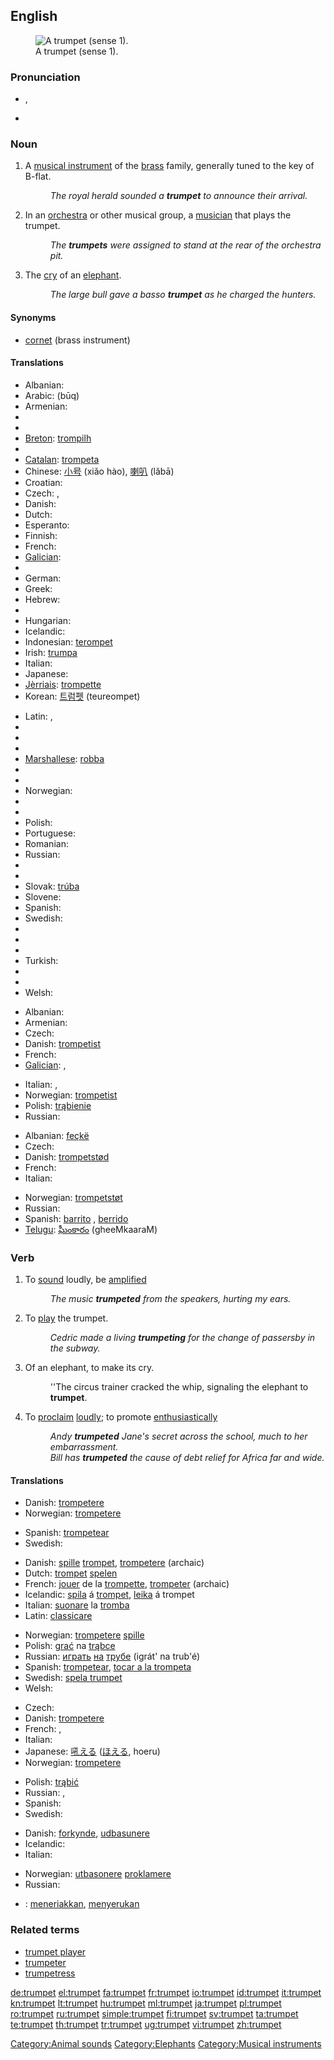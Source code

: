 {{wikipedia}}
==English==
[[Image:Trumpet.jpg|thumb|right|A trumpet (sense 1).]]

===Pronunciation===
* {{IPA|/ˈtrʌmpət/}}, {{SAMPA|/"trVmp@t/}}
* {{audio|En-us-trumpet.ogg|Audio (US)}}

===Noun===
{{en-noun}}

# A [[musical instrument]] of the [[brass]] family, generally tuned to the key of B-flat.
#: ''The royal herald sounded a '''trumpet''' to announce their arrival.''
# In an [[orchestra]] or other musical group, a [[musician]] that plays the trumpet.
#: ''The '''trumpets''' were assigned to stand at the rear of the orchestra pit.''
# The [[cry]] of an [[elephant]].
#: ''The large bull gave a basso '''trumpet''' as he charged the hunters.''

====Synonyms====
* [[cornet]] (brass instrument)

====Translations====
{{trans-top|brass instrument}}
* Albanian: {{t+|sq|bori|xs=Albanian}}
* Arabic: {{Arab|[[بوق]]}} (būq) {{m}}
* Armenian: {{t-|hy|շեփոր|tr=šep'or}}
* {{trreq|Basque}}
* {{trreq|Bengali}}
* [[Breton]]: [[trompilh]]
* {{trreq|Bulgarian}}
* [[Catalan]]: [[trompeta]] {{f}}
* Chinese: [[小号]] (xiǎo hào), [[喇叭]] (lǎbā)
* Croatian: {{t-|hr|truba|f}}
* Czech: {{t-|cs|trubka|f}}, {{t-|cs|trumpeta|f}}
* Danish: {{t-|da|trompet|c}}
* Dutch: {{t+|nl|trompet|f}}
* Esperanto: {{t-|eo|trumpeto|xs=Esperanto}}
* Finnish: {{t+|fi|trumpetti}}
* French: {{t+|fr|trompette|f}}
* [[Galician]]: {{t+|gl|trompeta|f|xs=Galician}}
* {{trreq|Georgian}}
* German: {{t+|de|Trompete|f}}
* Greek: {{t+|el|τρομπέτα|f|tr=trompéta}}
* Hebrew: {{t+|he|חצוצרה|f|alt=חֲצוֹצְרָה}}
* {{trreq|Hindi}}
* Hungarian: {{t+|hu|trombita}}
* Icelandic: {{t-|is|trompet|m}}
* Indonesian: [[terompet]]
* Irish: [[trumpa]] {{m}}
* Italian: {{t+|it|tromba|f}}
* Japanese: {{t+|ja|トランペット|tr=torampetto}}
* [[Jèrriais]]: [[trompette]] {{f}}
* Korean: [[트럼펫]] (teureompet)
{{trans-mid}}
* Latin: {{t-|la|buccina}}, {{t-|la|trumpeta}}
* {{trreq|Malagasy}}
* {{trreq|Malay}}
* {{trreq|Malayalam}}
* [[Marshallese]]: [[robba]]
* {{trreq|Mongolian}}
* {{trreq|Navajo}}
* Norwegian: {{t+|no|trompet|m}}
* {{trreq|Ojibwe}}
* {{trreq|Old French}}
* Polish: {{t-|pl|trąbka|f}}
* Portuguese: {{t+|pt|trombeta|f}}
* Romanian: {{t+|ro|trompetă|f}}
* Russian: {{t+|ru|труба|f|tr=trubá}}
* {{trreq|Sanskrit}}
* {{trreq|Serbo-Croatian}}
* Slovak: [[trúba]] {{f}}
* Slovene: {{t+|sl|trobenta|f}}
* Spanish: {{t+|es|trompeta|f}}
* Swedish: {{t+|sv|trumpet|c}}
* {{trreq|Tamil}}
* {{trreq|Telugu}}
* {{trreq|Thai}}
* Turkish: {{t+|tr|trampet}}
* {{trreq|Ukrainian}}
* {{trreq|Vietnamese}}
* Welsh: {{t-|cy|utgorn|m|xs=Welsh}}
{{trans-bottom}}

{{trans-top|musician playing a trumpet}}
* Albanian: {{t+|sq|borizan|xs=Albanian}}
* Armenian: {{t|hy|շեփորահար|tr=šep'orahar}}
* Czech: {{t|cs|trumpetista|m}}
* Danish: [[trompetist]]
* French: {{t+|fr|trompettiste}}
* [[Galician]]: {{t+|gl|trompeta|m|f|xs=Galician}}, {{t+|gl|trompetista|m|f|xs=Galician}}
{{trans-mid}}
* Italian: {{t+|it|tromba|f}}, {{t-|it|trombettista|m}}
* Norwegian: [[trompetist]] {{m}}
* Polish: [[trąbienie]] {{n}}
* Russian: {{t+|ru|трубач|m|tr=trubáč}}
{{trans-bottom}}

{{trans-top|elephant noise}}
* Albanian: [[feçkë]]
* Czech: {{t|cs|troubení|n}}
* Danish: [[trompetstød]]
* French: {{t+|fr|barrissement}}
* Italian: {{t-|it|barrito|m}}
{{trans-mid}}
* Norwegian: [[trompetstøt]] {{n}}
* Russian: {{t+|ru|рев|m}}
* Spanish: [[barrito]] {{m}}, [[berrido]] {{m}}
* [[Telugu]]: [[ఘీంకారం]] (gheeMkaaraM)
{{trans-bottom}}

===Verb===
{{en-verb}}

# {{intransitive}} To [[sound]] loudly, be [[amplified]]
#: ''The music '''trumpeted''' from the speakers, hurting my ears.''
# {{intransitive}} To [[play]] the trumpet.
#: ''Cedric made a living '''trumpeting''' for the change of passersby in the subway.''
# {{intransitive}} Of an elephant, to make its cry.
#: ''The circus trainer cracked the whip, signaling the elephant to '''trumpet'''.
# {{transitive}} To [[proclaim]] [[loudly]]; to promote [[enthusiastic]]ally
#: ''Andy '''trumpeted''' Jane's secret across the school, much to her embarrassment.''
#: ''Bill has '''trumpeted''' the cause of debt relief for Africa far and wide.''

====Translations====
{{trans-top|sound loudly}}
* Danish: [[trompetere]]
* Norwegian: [[trompetere]]
{{trans-mid}}
* Spanish: [[trompetear]]
* Swedish: {{t-|sv|trumpeta}}
{{trans-bottom}}

{{trans-top|play the instrument}}
* Danish: [[spille]] [[trompet]], [[trompetere]] (archaic)
* Dutch: [[trompet]] [[spelen]]
* French: [[jouer]] de la [[trompette]], [[trompeter]] (archaic)
* Icelandic: [[spila]] á [[trompet]], [[leika]] á trompet
* Italian: [[suonare]] la [[tromba]]
* Latin: [[classicare]]
{{trans-mid}}
* Norwegian: [[trompetere]] [[spille]]
* Polish: [[grać]] na [[trąbka|trąbce]]
* Russian: [[играть]] [[на]] [[труба|трубе]] (igrát' na trub'é)
* Spanish: [[trompetear]], [[tocar a la trompeta]]
* Swedish: [[spela trumpet]]
* Welsh: {{t-|cy|utganu|xs=Welsh}}
{{trans-bottom}}

{{trans-top|make an elephant call}}
* Czech: {{t|cs|troubit}}
* Danish: [[trompetere]]
* French: {{t+|fr|baréter}}, {{t+|fr|barrir}}
* Italian: {{t-|it|barrire}}
* Japanese: [[吼える]] ([[ほえる]], hoeru)
* Norwegian: [[trompetere]]
{{trans-mid}}
* Polish: [[trąbić]]
* Russian: {{t+|ru|реветь}}, {{t+|ru|трубить|tr=trubít'}}
* Spanish: {{t+|es|barritar}}
* Swedish: {{t-|sv|trumpeta}}
{{trans-bottom}}

{{trans-top|proclaim loudly}}
* Danish: [[forkynde]], [[udbasunere]]
* Icelandic: {{t+|is|básúna}}
* Italian: {{t-|it|strombazzare}}
{{trans-mid}}
* Norwegian: [[utbasonere]] [[proklamere]]
* Russian: {{t+|ru|раструбить}}
{{trans-bottom}}

{{checktrans}}
* {{ttbc|Indonesian}}: [[teriak|meneriakkan]], [[seru|menyerukan]]

===Related terms===
* [[trumpet player]]
* [[trumpeter]]
* [[trumpetress]]

[[Category:Animal sounds]]
[[Category:Elephants]]
[[Category:Musical instruments]]

[[de:trumpet]]
[[el:trumpet]]
[[fa:trumpet]]
[[fr:trumpet]]
[[io:trumpet]]
[[id:trumpet]]
[[it:trumpet]]
[[kn:trumpet]]
[[lt:trumpet]]
[[hu:trumpet]]
[[ml:trumpet]]
[[ja:trumpet]]
[[pl:trumpet]]
[[ro:trumpet]]
[[ru:trumpet]]
[[simple:trumpet]]
[[fi:trumpet]]
[[sv:trumpet]]
[[ta:trumpet]]
[[te:trumpet]]
[[th:trumpet]]
[[tr:trumpet]]
[[ug:trumpet]]
[[vi:trumpet]]
[[zh:trumpet]]